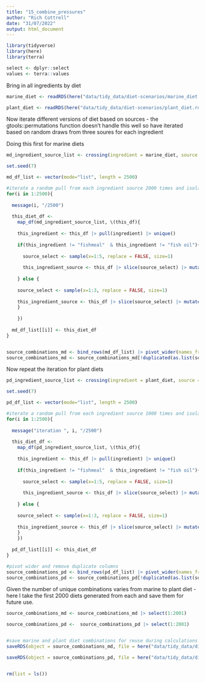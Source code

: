```yaml
---
title: "15_combine_pressures"
author: "Rich Cottrell"
date: "31/07/2022"
output: html_document
---
```



```r
library(tidyverse)
library(here)
library(terra)

select <- dplyr::select
values <- terra::values

```


Bring in all ingredients by diet

```r
marine_diet <- readRDS(here("data/tidy_data/diet-scenarios/marine_diet.rds")) |> filter(prop>0) |> mutate(ingredients = gsub(pattern = "-wild", replacement = "", x = ingredients)) |> pull(ingredients)

plant_diet <- readRDS(here("data/tidy_data/diet-scenarios/plant_diet.rds")) |> filter(prop>0) |> mutate(ingredients = gsub(pattern = "-wild", replacement = "", x = ingredients)) |> pull(ingredients)


```

Now iterate different versions of diet based on sources - the gtools::permutations function doesn't handle this well so have iterated based on random draws from three soures for each ingredient

Doing this first for marine diets

```r
md_ingredient_source_list <- crossing(ingredient = marine_diet, source = 1:5) |> group_by(ingredient) |> group_split()

set.seed(7)

md_df_list <- vector(mode="list", length = 2500)

#iterate a random pull from each ingredient source 2000 times and isolate non duplicates
for(i in 1:2500){
  
  message(i, "/2500")
  
  this_diet_df <- 
    map_df(md_ingredient_source_list, \(this_df){
      
    this_ingredient <- this_df |> pull(ingredient) |> unique()
      
    if(this_ingredient != "fishmeal"  & this_ingredient != "fish oil"){
      
      source_select <- sample(x=1:5, replace = FALSE, size=1)
      
      this_ingredient_source <- this_df |> slice(source_select) |> mutate(rep = i)
      
    } else {
    
    source_select <- sample(x=1:3, replace = FALSE, size=1) 
    
    this_ingredient_source <- this_df |> slice(source_select) |> mutate(rep = i)
    }
    
    })
    
  md_df_list[[i]] <- this_diet_df
}


source_combinations_md <- bind_rows(md_df_list) |> pivot_wider(names_from = rep, values_from = source)
source_combinations_md <- source_combinations_md[!duplicated(as.list(source_combinations_md))]


```

Now repeat the iteration for plant diets
```r
pd_ingredient_source_list <- crossing(ingredient = plant_diet, source = 1:5) |> group_split(ingredient)

set.seed(7)

pd_df_list <- vector(mode="list", length = 2500)

#iterate a random pull from each ingredient source 1000 times and isolate non duplicates
for(i in 1:2500){
  
  message("iteration ", i, "/2500")
  
  this_diet_df <- 
    map_df(pd_ingredient_source_list, \(this_df){
      
    this_ingredient <- this_df |> pull(ingredient) |> unique()
 
    if(this_ingredient != "fishmeal"  & this_ingredient != "fish oil"){
      
      source_select <- sample(x=1:5, replace = FALSE, size=1)
      
      this_ingredient_source <- this_df |> slice(source_select) |> mutate(rep = i)
      
    } else {
    
    source_select <- sample(x=1:3, replace = FALSE, size=1) 
    
    this_ingredient_source <- this_df |> slice(source_select) |> mutate(rep = i)
    }
    })
    
  pd_df_list[[i]] <- this_diet_df
}

#pivot wider and remove duplicate columns
source_combinations_pd <- bind_rows(pd_df_list) |> pivot_wider(names_from = rep, values_from = source)
source_combinations_pd <- source_combinations_pd[!duplicated(as.list(source_combinations_pd))]


```

Given the number of unique combinations varies from marine to plant diet - here I take the first 2000 diets generated from each and save them for future use.

```r

source_combinations_md <- source_combinations_md |> select(1:2001)

source_combinations_pd <-  source_combinations_pd |> select(1:2001)


#save marine and plant diet combinations for reuse during calculations
saveRDS(object = source_combinations_md, file = here("data/tidy_data/diets/ingredient_source_combinations_marine_diet.rds"))

saveRDS(object = source_combinations_pd, file = here("data/tidy_data/diets/ingredient_source_combinations_plant_diet.rds"))


rm(list = ls())

```

